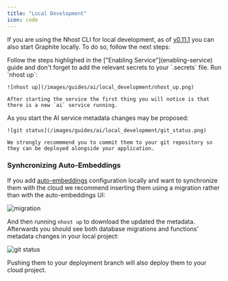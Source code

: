 ```yaml
---
title: "Local Development"
icon: code
---
```


If you are using the Nhost CLI for local development, as of [v0.11.1](https://github.com/nhost/cli/releases/tag/v1.11.1) you can also start Graphite locally. To do so, follow the next steps:



<Steps>
  <Step title="Configuring the Service">
    Follow the steps highlighed in the ["Enabling Service"](enabling-service) guide and don't forget to add the relevant secrets to your `.secrets` file.
  </Step>
  <Step title="Start nhost">
    Run `nhost up`:

    ![nhost up](/images/guides/ai/local_development/nhost_up.png)

    After starting the service the first thing you will notice is that there is a new `ai` service running.
  </Step>
  <Step title="Commit metadata changes">
    As you start the AI service metadata changes may be proposed:

    ![git status](/images/guides/ai/local_development/git_status.png)

    We strongly recommmend you to commit them to your git repository so they can be deployed alongside your application.
  </Step>
</Steps>


### Synhcronizing Auto-Embeddings

If you add [auto-embeddings](/guides/ai/auto-embeddings) configuration locally and want to synchronize them with the cloud we recommend inserting them using a migration rather than with the auto-embeddings UI:

![migration](/images/guides/ai/local_development/migration.png)

And then running `nhost up` to download the updated the metadata. Afterwards you should see both database migrations and functions' metadata changes in your local project:

![git status](/images/guides/ai/local_development/git_status_functions.png)

Pushing them to your deployment branch will also deploy them to your cloud project.
